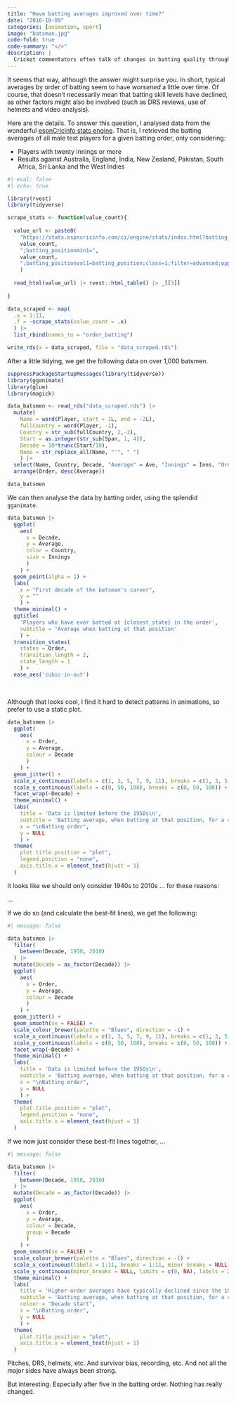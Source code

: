 ```yaml
---
title: "Have batting averages improved over time?"
date: "2016-10-09"
categories: [animation, sport]
image: "batsman.jpg"
code-fold: true
code-summary: "</>"
description: |
  Cricket commentators often talk of changes in batting quality through the ages. But is there any truth to this?
---
```


It seems that way, although the answer might surprise you. In short, typical averages by order of batting seem to have *worsened* a little over time. Of course, that doesn't necessarily mean that batting skill levels have declined, as other factors might also be involved (such as DRS reviews, use of helmets and video analysis).

Here are the details. To answer this question, I analysed data from the wonderful [espnCricinfo stats engine](http://stats.espncricinfo.com/ci/engine/stats/index.html). That is, I retrieved the batting averages of all male test players for a given batting order, only considering:

-   Players with twenty innings or more
-   Results against Australia, England, India, New Zealand, Pakistan, South Africa, Sri Lanka and the West Indies

```r
#| eval: false
#| echo: true

library(rvest)
library(tidyverse)

scrape_stats <- function(value_count){
  
  value_url <- paste0(
    "https://stats.espncricinfo.com/ci/engine/stats/index.html?batting_positionmax1=",
    value_count,
    ";batting_positionmin1=",
    value_count,
    ";batting_positionval1=batting_position;class=1;filter=advanced;opposition=1;opposition=2;opposition=3;opposition=4;opposition=5;opposition=6;opposition=7;opposition=8;orderby=runs;qualmin1=20;qualval1=innings;size=200;template=results;type=batting"
    )
  
  read_html(value_url) |> rvest::html_table() |> _[[3]]
  
}

data_scraped <- map(
  .x = 1:11, 
  .f = ~scrape_stats(value_count = .x)
  ) |> 
  list_rbind(names_to = "order_batting")

write_rds(x = data_scraped, file = "data_scraped.rds")
```

After a little tidying, we get the following data on over 1,000 batsmen.

```r
suppressPackageStartupMessages(library(tidyverse))
library(gganimate)
library(glue)
library(magick)

data_batsmen <- read_rds("data_scraped.rds") |> 
  mutate(
    Name = word(Player, start = 1L, end = -2L),
    fullCountry = word(Player, -1),
    Country = str_sub(fullCountry, 2,-2),
    Start = as.integer(str_sub(Span, 1, 4)),
    Decade = 10*trunc(Start/10),
    Name = str_replace_all(Name, "'", " ") 
    ) |> 
  select(Name, Country, Decade, "Average" = Ave, "Innings" = Inns, "Order" = order_batting) |> 
  arrange(Order, desc(Average))

data_batsmen
```

We can then analyse the data by batting order, using the splendid `gganimate`.

```r
data_batsmen |> 
  ggplot(
    aes(
      x = Decade,
      y = Average,
      color = Country, 
      size = Innings
      )
    ) +
  geom_point(alpha = 1) +
  labs(
    x = "First decade of the batsman's career",
    y = ""
    ) + 
  theme_minimal() +
  ggtitle(
    'Players who have ever batted at {closest_state} in the order',
    subtitle = 'Average when batting at that position'
    ) + 
  transition_states(
    states = Order,
    transition_length = 2,
    state_length = 1
    ) + 
  ease_aes('cubic-in-out') 
```

<br/>

Although that looks cool, I find it hard to detect patterns in animations, so prefer to use a static plot.

```r
data_batsmen |> 
  ggplot(
    aes(
      x = Order,
      y = Average,
      colour = Decade
      )
    ) +
  geom_jitter() +
  scale_x_continuous(labels = c(1, 3, 5, 7, 9, 11), breaks = c(1, 3, 5, 7, 9, 11)) +
  scale_y_continuous(labels = c(0, 50, 100), breaks = c(0, 50, 100)) +
  facet_wrap(~Decade) +
  theme_minimal() +
  labs(
    title = 'Data is limited before the 1950s\n',
    subtitle = 'Batting average, when batting at that position, for a career that started in the given decade',
    x = "\nBatting order",
    y = NULL
    ) + 
  theme(
    plot.title.position = "plot",
    legend.position = "none",
    axis.title.x = element_text(hjust = 1)
  )
```

It looks like we should only consider 1940s to 2010s ... for these reasons:

...

If we do so (and calculate the best-fit lines), we get the following:

```r
#| message: false

data_batsmen |> 
  filter(
    between(Decade, 1950, 2010)
  ) |>
  mutate(Decade = as_factor(Decade)) |> 
  ggplot(
    aes(
      x = Order,
      y = Average,
      colour = Decade
      )
    ) +
  geom_jitter() + 
  geom_smooth(se = FALSE) + 
  scale_colour_brewer(palette = "Blues", direction = -1) +
  scale_x_continuous(labels = c(1, 3, 5, 7, 9, 11), breaks = c(1, 3, 5, 7, 9, 11)) +
  scale_y_continuous(labels = c(0, 50, 100), breaks = c(0, 50, 100)) +
  facet_wrap(~Decade) +
  theme_minimal() +
  labs(
    title = 'Data is limited before the 1950s\n',
    subtitle = 'Batting average, when batting at that position, for a career that started in the given decade',
    x = "\nBatting order",
    y = NULL
    ) + 
  theme(
    plot.title.position = "plot",
    legend.position = "none",
    axis.title.x = element_text(hjust = 1)
  )
```

If we now just consider these best-fit lines together, ...

```r
#| message: false

data_batsmen |> 
  filter(
    between(Decade, 1950, 2010)
  ) |> 
  mutate(Decade = as_factor(Decade)) |> 
  ggplot(
    aes(
      x = Order,
      y = Average,
      colour = Decade,
      group = Decade
      )
    ) +
  geom_smooth(se = FALSE) + 
  scale_colour_brewer(palette = "Blues", direction = -1) +
  scale_x_continuous(labels = 1:11, breaks = 1:11, minor_breaks = NULL) +
  scale_y_continuous(minor_breaks = NULL, limits = c(0, NA), labels = 20 * 0:2, breaks = 20 * 0:2) +
  theme_minimal() +
  labs(
    title = 'Higher-order averages have typically declined since the 1950s\n',
    subtitle = 'Batting average, when batting at that position, for a career that started in the given decade',
    colour = "Decade start",
    x = "\nBatting order",
    y = NULL
    ) + 
  theme(
    plot.title.position = "plot",
    axis.title.x = element_text(hjust = 1)
  )
```

Pitches, DRS, helmets, etc. And survivor bias, recording, etc. And not all the major sides have always been strong.

But interesting. Especially after five in the batting order. Nothing has really changed.
